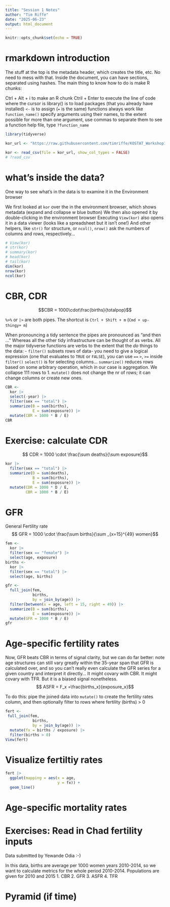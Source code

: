 ```yaml
---
title: "Session 1 Notes"
author: "Tim Riffe"
date: "2025-06-23"
output: html_document
---
```


```r
knitr::opts_chunk$set(echo = TRUE)
```

# rmarkdown introduction

The stuff at the top is the metadata header, which creates the title, etc. No need to mess with that.
Inside the document, you can have sections, separated using hashes.
The main thing to know how to do is make R chunks:

Ctrl + Alt + i to make an R chunk
Ctril + Enter to execute the line of code where the cursor is
library() is to load packages (that you already have installed)
`<-` is to assign (`=` is the same)
functions always work like `function_name()`
specify arguments using their names, to the extent possible
for more than one argument, use commas to separate them
to see a function help file, type `?function_name`
```r
library(tidyverse)

kor_url <- "https://raw.githubusercontent.com/timriffe/KOSTAT_Workshop1/refs/heads/master/Data/KOR2014.csv"

kor <- read_csv(file = kor_url, show_col_types = FALSE)
# ?read_csv
```

# what's inside the data?

One way to see what's in the data is to examine it in the Environment browser

We first looked at `kor` over the in the environment browser, which shows metadata (expand and collapse w blue button)
We then also opened it by double-clicking in the environment browser
Executing `View(kor)` also opens it in a data viewer (looks like a spreadsheet but it isn't one!)
And other helpers, like `str()` for structure, or
`ncol()`, `nrow()` ask the numbers of columns and rows, respectively...
```r
# View(kor)
# str(kor)
# summary(kor)
# head(kor)
# tail(kor)
dim(kor)    
nrow(kor)
ncol(kor)
```

# CBR, CDR

$$CBR = 1000\cdot\frac{births}{totalpop}$$

`%>%` or `|>` are both pipes. The shortcut is `Ctrl + Shift + m` (`Cmd + up-thingy+ m`)

When pronouncing a tidy sentence the pipes are pronounced as "and then ..."
Whereas all the other tidy infrastructure can be thought of as verbs.
All the major tidyverse functions are verbs to the extent that the _do_ things to the data:
- `filter()` subsets rows of data- you need to give a logical expression (one that evaluates to `TRUE` or `FALSE`), you can use `==` `>`, `>=` inside `filter()`
`select()` is for selecting columns...
`summarize()` reduces rows based on some arbitrary operation, which in our case is aggregation. We collapse 111 rows to 1.
`mutate()` does not change the nr of rows; it can change columns or create new ones.
```r
CBR <-
  kor |> 
  select(-year) |> 
  filter(sex == "total") |> 
  summarize(B = sum(births),
            E = sum(exposure)) |> 
  mutate(CBR = 1000 * B / E)
CBR
```

# Exercise: calculate CDR
$$ CDR = 1000 \cdot \frac{\sum deaths}{\sum exposure}$$

```r
kor |> 
  filter(sex == "total") |> 
  summarize(D = sum(deaths),
            B = sum(births),
            E = sum(exposure)) |> 
  mutate(CDR = 1000 * D / E,
         CBR = 1000 * B / E)
```

# GFR 
General Fertility rate
$$ GFR = 1000 \cdot \frac{\sum births}{\sum _{x=15}^{49} women}$$

```r
fem <- 
  kor |> 
  filter(sex == "female") |> 
  select(age, exposure)
births <-
  kor |> 
  filter(sex == "total") |> 
  select(age, births)

gfr <-
  full_join(fem, 
            births, 
            by = join_by(age)) |> 
  filter(between(x = age, left = 15, right = 49)) |> 
  summarize(B = sum(births),
            E = sum(exposure)) |> 
  mutate(GFR = 1000 * B / E)
gfr

```

# Age-specific fertility rates
 Now, GFR beats CBR in terms of signal clarity, but we can do far better: note age structures can still vary greatly within the 35-year span that GFR is calculated over, and so you can't really even calculate the GFR series for a given country and interpret it directly... It might covary with CBR. It might covary with TFR. But it is a biased signal nonetheless.
$$ ASFR = F_x =\frac{births_x}{exposure_x}$$

To do this: pipe the joined data into `mutate()` to create the fertility rates column, and then optionally filter to rows where fertility (births) > 0
```r
fert <- 
 full_join(fem, 
            births, 
            by = join_by(age)) |> 
  mutate(fx = births / exposure) |> 
  filter(births > 0)
View(fert)
```

# Visualize fertiltiy rates

```r
fert |> 
  ggplot(mapping = aes(x = age,
                       y = fx)) +
  geom_line()
```






# Age-specific mortality rates

# Exercises: Read in Chad fertility inputs
Data submitted by Yewande Odia :-)

In this data, births are average per 1000 women years 2010-2014, so we want to calculate metrics for the whole period 2010-2014. Populations are given for 2010 and 2015
1. CBR 
2. GFR
3. ASFR
4. TFR

# Pyramid (if time)

